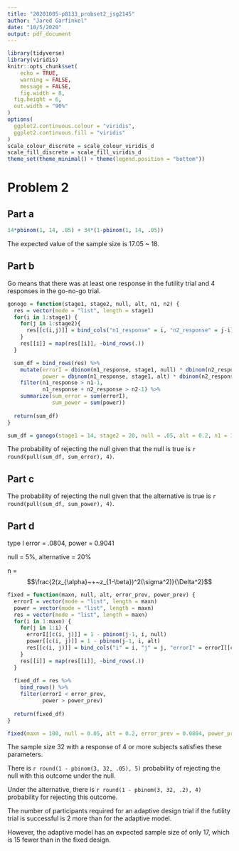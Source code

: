 ```yaml
---
title: "20201005-p8133_probset2_jsg2145"
author: "Jared Garfinkel"
date: "10/5/2020"
output: pdf_document
---
```


```r
library(tidyverse)
library(viridis)
knitr::opts_chunk$set(
	echo = TRUE,
	warning = FALSE,
	message = FALSE,
	fig.width = 8, 
  fig.height = 6,
  out.width = "90%"
)
options(
  ggplot2.continuous.colour = "viridis",
  ggplot2.continuous.fill = "viridis"
)
scale_colour_discrete = scale_colour_viridis_d
scale_fill_discrete = scale_fill_viridis_d
theme_set(theme_minimal() + theme(legend.position = "bottom"))
```

# Problem 2

## Part a

```r
14*pbinom(1, 14, .05) + 34*(1-pbinom(1, 14, .05))
```


The expected value of the sample size is 17.05 ~ 18.

## Part b

Go means that there was at least one response in the futility trial and 4 responses in the go-no-go trial.

```r
gonogo = function(stage1, stage2, null, alt, n1, n2) {
  res = vector(mode = "list", length = stage1)
  for(i in 1:stage1) {
    for(j in 1:stage2){
      res[[c(i,j)]] = bind_cols("n1_response" = i, "n2_response" = j-i)
    }
    res[[i]] = map(res[[i]], ~bind_rows(.))
  }

  sum_df = bind_rows(res) %>% 
    mutate(errorI = dbinom(n1_response, stage1, null) * dbinom(n2_response, stage2, null),
           power = dbinom(n1_response, stage1, alt) * dbinom(n2_response, stage2, alt)) %>%
    filter(n1_response > n1-1,
           n1_response + n2_response > n2-1) %>% 
    summarize(sum_error = sum(errorI),
              sum_power = sum(power))
  
  return(sum_df)
}
```

```r
sum_df = gonogo(stage1 = 14, stage2 = 20, null = .05, alt = 0.2, n1 = 1, n2 = 4)
```

The probability of rejecting the null given that the null is true is `r round(pull(sum_df, sum_error), 4)`.

## Part c

The probability of rejecting the null given that the alternative is true is `r round(pull(sum_df, sum_power), 4)`.

## Part d

type I error = .0804, power = 0.9041

null = 5%, alternative = 20%

n = $$\frac{2(z_{\alpha}~+~z_{1-\beta})^2(\sigma^2)}{\Delta^2}$$

```r
fixed = function(maxn, null, alt, error_prev, power_prev) {
  errorI = vector(mode = "list", length = maxn)
  power = vector(mode = "list", length = maxn)
  res = vector(mode = "list", length = maxn)
  for(i in 1:maxn) {
    for(j in 1:i) {
      errorI[[c(i, j)]] = 1 - pbinom(j-1, i, null)
      power[[c(i, j)]] = 1 - pbinom(j-1, i, alt)
      res[[c(i, j)]] = bind_cols("i" = i, "j" = j, "errorI" = errorI[[c(i, j)]], "power" = power[[c(i, j)]])
    }
    res[[i]] = map(res[[i]], ~bind_rows(.))
  }
  
  fixed_df = res %>% 
    bind_rows() %>% 
    filter(errorI < error_prev,
           power > power_prev)
  
  return(fixed_df)
}
```

```r
fixed(maxn = 100, null = 0.05, alt = 0.2, error_prev = 0.0804, power_prev = .9041)
```


The sample size 32 with a response of 4 or more subjects satisfies these parameters.

There is `r round(1 - pbinom(3, 32, .05), 5)` probability of rejecting the null with this outcome under the null.

Under the alternative, there is `r round(1 - pbinom(3, 32, .2), 4)` probability for rejecting this outcome.

The number of participants required for an adaptive design trial if the futility trial is successful is 2 more than for the adaptive model. 

However, the adaptive model has an expected sample size of only 17, which is 15 fewer than in the fixed design.